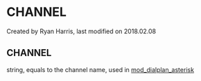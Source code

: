 
# CHANNEL 

 Created by  Ryan Harris, last modified on 2018.02.08

## CHANNEL

string,  equals to the channel name, used in [mod_dialplan_asterisk](https://developer.signalwire.com/freeswitch/FreeSWITCH-Explained/Modules/mod_dialplan_asterisk_3966416/)


